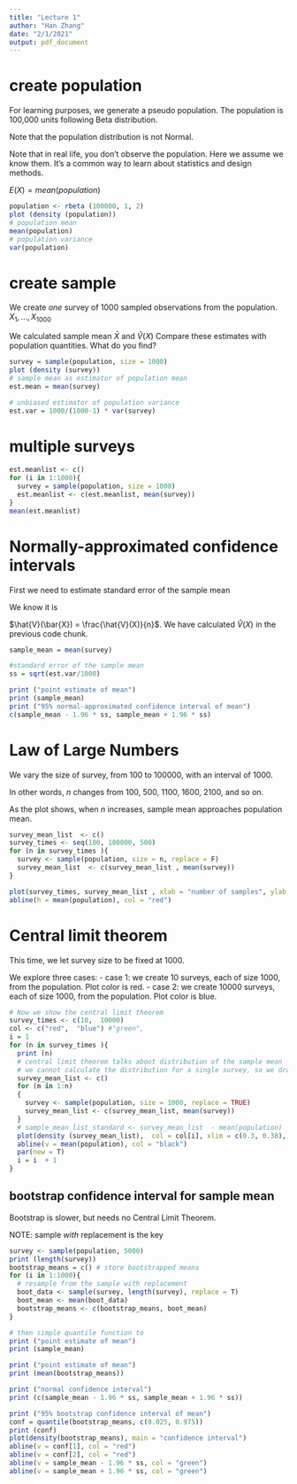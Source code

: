 ```yaml
---
title: "Lecture 1"
author: "Han Zhang"
date: "2/1/2021"
output: pdf_document
---
```

# create population
For learning purposes, we generate a pseudo population. 
The population is 100,000 units following Beta distribution.

Note that the population distribution is not Normal.

Note that in real life, you don't observe the population. 
Here we assume we know them.
It's a common way to learn about statistics and design methods.

$E(X) = mean(population)$
```r
population <- rbeta (100000, 1, 2)
plot (density (population))
# population mean
mean(population) 
# population variance
var(population)

```

# create sample

We create *one* survey of 1000 sampled observations from the population.
$X_1,...,X_{1000}$

We calculated sample mean $\bar{X}$ and $\hat{V}(X)$
Compare these estimates with population quantities. What do you find?

```r
survey = sample(population, size = 1000)
plot (density (survey))
# sample mean as estimator of population mean
est.mean = mean(survey)

# unbiased estimator of population variance
est.var = 1000/(1000-1) * var(survey)

```
# multiple surveys

```r
est.meanlist <- c()
for (i in 1:1000){
  survey = sample(population, size = 1000)
  est.meanlist <- c(est.meanlist, mean(survey))
}
mean(est.meanlist)
```

# Normally-approximated confidence intervals

First we need to estimate standard error of the sample mean

We know it is

$\hat{V}(\bar{X}) = \frac{\hat{V}(X)}{n}$. We have calculated $\hat{V}(X)$ in the previous code chunk.

```r
sample_mean = mean(survey)

#standard error of the sample mean
ss = sqrt(est.var/1000)

print ("point estimate of mean")
print (sample_mean)
print ("95% normal-approximated confidence interval of mean")
c(sample_mean - 1.96 * ss, sample_mean + 1.96 * ss)

```


# Law of Large Numbers
We vary the size of survey, from 100 to 100000, with an interval of 1000.

In other words, $n$ changes from 100, 500, 1100, 1600, 2100, and so on.

As the plot shows, when $n$ increases, sample mean approaches population mean.

```r
survey_mean_list  <- c()
survey_times <- seq(100, 100000, 500)
for (n in survey_times ){
  survey <- sample(population, size = n, replace = F)
  survey_mean_list  <- c(survey_mean_list , mean(survey))
}

plot(survey_times, survey_mean_list , xlab = "number of samples", ylab = "sample mean")
abline(h = mean(population), col = "red")
```

#  Central limit theorem

This time, we let survey size to be fixed at 1000.

We explore three cases:
- case 1: we create 10 surveys, each of size 1000, from the population. Plot color is red.
- case 2: we create 10000 surveys, each of size 1000, from the population. Plot color is blue.



```r

# Now we show the central limit theorem
survey_times <- c(10,  10000)
col <- c("red",  "blue") #"green",
i = 1
for (n in survey_times ){
  print (n)
  # central limit theorem talks about distribution of the sample mean
  # we cannot calculate the distribution for a single survey, so we draw sample multiple times
  survey_mean_list <- c()
  for (m in 1:n)
  {
    survey <- sample(population, size = 1000, replace = TRUE)
    survey_mean_list <- c(survey_mean_list, mean(survey))
  }
  # sample_mean_list_standard <- survey_mean_list  - mean(population)
  plot(density (survey_mean_list),  col = col[i], xlim = c(0.3, 0.38), ylim  = c(0,60), xlab = "")
  abline(v = mean(population), col = "black")
  par(new = T)
  i = i  + 1
}


```


## bootstrap confidence interval for sample mean

Bootstrap is slower, but needs no Central Limit Theorem.

NOTE: sample *with* replacement is the key

```r
survey <- sample(population, 5000)
print (length(survey))
bootstrap_means = c() # store bootstrapped means
for (i in 1:1000){
  # resample from the sample with replacement
  boot_data <- sample(survey, length(survey), replace = T)
  boot_mean <- mean(boot_data)
  bootstrap_means <- c(bootstrap_means, boot_mean)
}

# then simple quantile function to 
print ("point estimate of mean")
print (sample_mean)

print ("point estimate of mean")
print (mean(bootstrap_means))

print ("normal confidence interval")
print (c(sample_mean - 1.96 * ss, sample_mean + 1.96 * ss))

print ("95% bootstrap confidence interval of mean")
conf = quantile(bootstrap_means, c(0.025, 0.975))
print (conf)
plot(density(bootstrap_means), main = "confidence interval")
abline(v = conf[1], col = "red")
abline(v = conf[2], col = "red")
abline(v = sample_mean - 1.96 * ss, col = "green")
abline(v = sample_mean + 1.96 * ss, col = "green")


```

